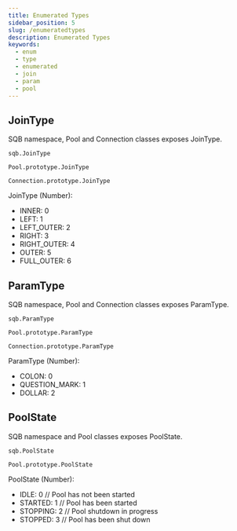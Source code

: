 ```yaml
---
title: Enumerated Types
sidebar_position: 5
slug: /enumeratedtypes
description: Enumerated Types
keywords:
  - enum
  - type
  - enumerated
  - join
  - param
  - pool
---
```


## JoinType
SQB namespace, Pool and Connection classes exposes JoinType.

`sqb.JoinType`

`Pool.prototype.JoinType`

`Connection.prototype.JoinType`

JoinType (Number):

- INNER: 0
- LEFT: 1
- LEFT_OUTER: 2
- RIGHT: 3
- RIGHT_OUTER: 4
- OUTER: 5
- FULL_OUTER: 6

## ParamType
SQB namespace, Pool and Connection classes exposes ParamType.

`sqb.ParamType`

`Pool.prototype.ParamType`

`Connection.prototype.ParamType`

ParamType (Number):

- COLON: 0
- QUESTION_MARK: 1
- DOLLAR: 2

## PoolState
SQB namespace and Pool classes exposes PoolState.

`sqb.PoolState`

`Pool.prototype.PoolState`

PoolState (Number):

- IDLE: 0 // Pool has not been started
- STARTED: 1 // Pool has been started
- STOPPING: 2 // Pool shutdown in progress
- STOPPED: 3 // Pool has been shut down